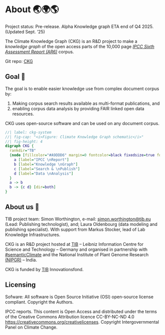 # About 🌏🌍🌎 {.unnumbered}

Project status: Pre-release. Alpha Knowledge graph ETA end of Q4 2025. (Updated Sept. '25)

The Climate Knowledge Graph (CKG) is an R&D project to make a _knowledge graph_ of the open access parts of the 10,000 page [*IPCC Sixth Assessment Report (AR6)*](https://www.ipcc.ch/assessment-report/ar6/) corpus.

Git repo: [CKG](https://github.com/TIBHannover/climate-knowledge-graph)

## Goal 🥨

The goal is to enable easier knowledge use from complex document corpus by: 

1. Making corpus search results available as multi-format publications, and 
2. enabling corpus data analysis by providing FAIR linked open data resources.

CKG uses open-source software and can be used on any document corpus.

```dot
//| label: ckg-system
//| fig-cap: "<i>Figure: Climate Knowledge Graph schematic</i>"
//| fig-height: 4
digraph CKG {
  rankdir="TB"
  {node [fillcolor="#A9DDD6" margin=0 fontcolor=black fixedsize=true fontsize=18 width=1.6 shape=circle style=filled fontname="Arial"]
    a [label="IPCC \nReport"]
    b [label="Knowledge \nGraph"]
    c [label="Search & \nPublish"]
    d [label="Data \nAnalysis"] 
  }
  a -> b
  b -> {c d} [dir=both]
}
```

## About us 👋

TIB project team: Simon Worthington, e-mail: [simon.worthington@tib.eu](mailto:simon.worthington@tib.eu) (Lead: Publishing technologist), and; Laura Oldenbourg (data modeling and publishing specialist). With support from Markus Stocker, lead of Lab Knowledge Infrastructures.

CKG is an R\&D project hosted at [TIB](https://www.tib.eu/en) – Leibniz Information Centre for Science and Technology – Germany and organised in partnership with [\#semanticClimate](https://semanticclimate.github.io/p/en/) and the National Institute of Plant Genome Research  [(NIPGR)](https://nipgr.ac.in/nipgrv2/index.html) – India.

CKG is funded by [TIB](https://www.tib.eu/en) Innovationsfond.

## Licensing

Sofware: All software is Open Source Initiative (OSI) open-source license compliant. Copyright the Authors.

IPCC reports. This content is Open Access and distributed under the terms of the Creative Commons Attribution licence CC-BY-NC-ND 4.0 [https://creativecommons.org/creativelicenses](https://creativecommons.org/creativelicenses). Copyright Intergovernmental Panel on Climate Change. 




